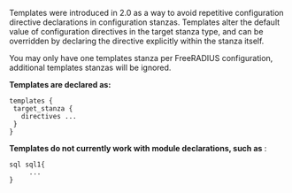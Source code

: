 Templates were introduced in 2.0 as a way to avoid repetitive configuration directive declarations in configuration stanzas. Templates alter the default value of configuration directives in the target stanza type, and can be overridden by declaring the directive explicitly within the stanza itself.

You may only have one templates stanza per FreeRADIUS configuration, additional templates stanzas will be ignored.


'''Templates are declared as:'''

 templates {
  target_stanza {
    directives ...
  }
 }
 
'''Templates do not currently work with module declarations, such as''' :

 sql sql1{
      ...
 }